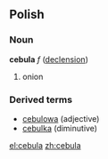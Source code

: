 ==Polish==
===Noun===
'''cebula''' ''f'' ([[Wiktionary Appendix:Polish hard feminine noun declension|declension]])
# onion 

===Derived terms===
* [[cebulowa]] (adjective)
* [[cebulka]] (diminutive)

[[el:cebula]]
[[zh:cebula]]